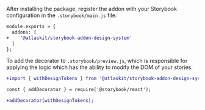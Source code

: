 After installing the package, register the addon with your Storybook configuration in the `.storybook/main.js` file.

```diff
module.exports = {
  addons: [
+    '@atlaskit/storybook-addon-design-system'
  ]
};
```

To add the decorator to `.storybook/preview.js`, which is responsible for applying the logic which has the ability to modify the DOM of your stories.

```diff
+import { withDesignTokens } from '@atlaskit/storybook-addon-design-system';

const { addDecorator } = require('@storybook/react');

+addDecorator(withDesignTokens);
```
